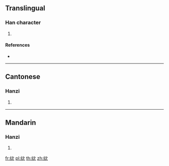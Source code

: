 {{character info/new}}
==Translingual==

===Han character===
{{Han char|rn=120|rad=糸|as=06|sn=12|four=27982|canj=VFIMO}}

# {{defn|Han|sort=糸06}}

====References====
* {{Han ref|kx=0922.110|dkj=27412|dj=1357.010|hdz=53398.020|uh=7D58|ud=32088|bh=DAEB|bd=56043}}

----

==Cantonese==

===Hanzi===
{{yue-hanzi|jyut=ci3|y=chi3}}

# {{defn|lang=yue|sort=糸06}}

----

==Mandarin==

===Hanzi===
{{cmn-hanzi|pin=[[cì]] ([[ci4]])|wg=tz'u<sup>4</sup>}}

# {{defn|lang=cmn|sort=糸06}}

[[fr:絘]]
[[pl:絘]]
[[th:絘]]
[[zh:絘]]